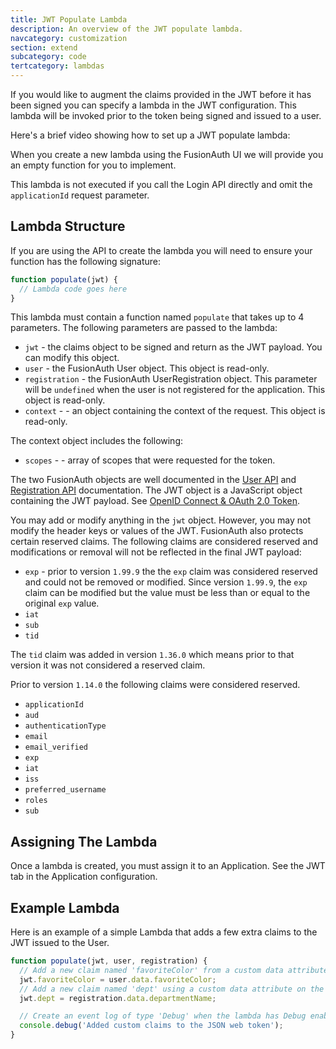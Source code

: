 ```yaml
---
title: JWT Populate Lambda
description: An overview of the JWT populate lambda.
navcategory: customization
section: extend
subcategory: code
tertcategory: lambdas
---
```


If you would like to augment the claims provided in the JWT before it has been signed you can specify a lambda in the JWT configuration. This lambda will be invoked prior to the token being signed and issued to a user.

Here's a brief video showing how to set up a JWT populate lambda:

<YouTube id="xFp1QkTiOAU" />

When you create a new lambda using the FusionAuth UI we will provide you an empty function for you to implement.

This lambda is not executed if you call the Login API directly and omit the `applicationId` request parameter.

## Lambda Structure

If you are using the API to create the lambda you will need to ensure your function has the following signature:

```javascript
function populate(jwt) {
  // Lambda code goes here
}
```

This lambda must contain a function named `populate` that takes up to 4 parameters. The following parameters are passed to the lambda:

* `jwt` - the claims object to be signed and return as the JWT payload. You can modify this object.
* `user` - the FusionAuth User object. This object is read-only.
* `registration` - the FusionAuth UserRegistration object. This parameter will be `undefined` when the user is not registered for the application. This object is read-only.
* `context` - <AvailableSince since="1.99.9"/> - an object containing the context of the request. This object is read-only.

The context object includes the following:
* `scopes` - <AvailableSince since="1.99.9"/> - array of scopes that were requested for the token.

The two FusionAuth objects are well documented in the [User API](/docs/apis/users) and [Registration API](/docs/apis/registrations) documentation. The JWT object is a JavaScript object containing the JWT payload. See [OpenID Connect & OAuth 2.0 Token](/docs/lifecycle/authenticate-users/oauth/tokens).

You may add or modify anything in the `jwt` object. However, you may not modify the header keys or values of the JWT. FusionAuth also protects certain reserved claims. The following claims are considered reserved and modifications or removal will not be reflected in the final JWT payload:

- `exp` - prior to version `1.99.9` the the `exp` claim was considered reserved and could not be removed or modified. Since version `1.99.9`, the `exp` claim can be modified but the value must be less than or equal to the original `exp` value.
- `iat`
- `sub`
- `tid`

The `tid` claim was added in version `1.36.0` which means prior to that version it was not considered a reserved claim.

Prior to version `1.14.0` the following claims were considered reserved.

- `applicationId`
- `aud`
- `authenticationType`
- `email`
- `email_verified`
- `exp`
- `iat`
- `iss`
- `preferred_username`
- `roles`
- `sub`

## Assigning The Lambda

Once a lambda is created, you must assign it to an Application. See the JWT tab in the Application configuration.

## Example Lambda

Here is an example of a simple Lambda that adds a few extra claims to the JWT issued to the User.

```javascript
function populate(jwt, user, registration) {
  // Add a new claim named 'favoriteColor' from a custom data attribute on the user
  jwt.favoriteColor = user.data.favoriteColor;
  // Add a new claim named 'dept' using a custom data attribute on the registration
  jwt.dept = registration.data.departmentName;

  // Create an event log of type 'Debug' when the lambda has Debug enabled
  console.debug('Added custom claims to the JSON web token');
}
```
